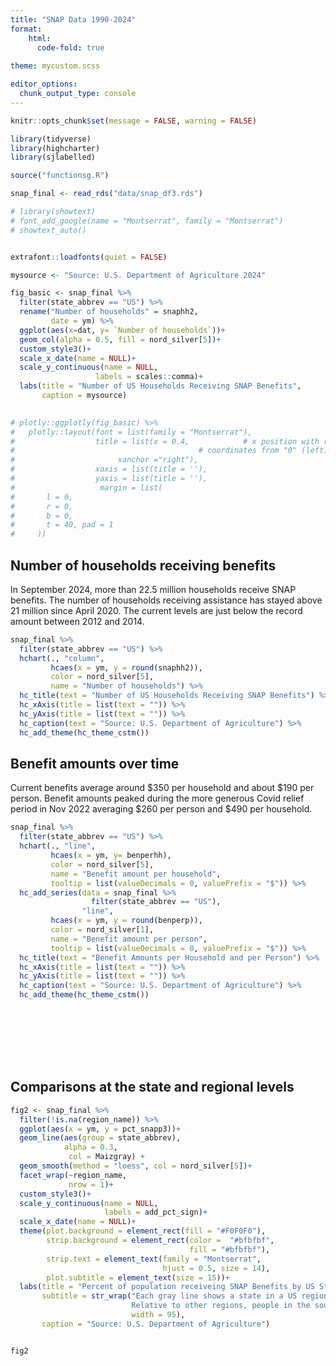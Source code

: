 ```yaml
---
title: "SNAP Data 1990-2024"
format: 
    html:
      code-fold: true 
  
theme: mycustom.scss

editor_options: 
  chunk_output_type: console
---
```


```r

knitr::opts_chunk$set(message = FALSE, warning = FALSE)

library(tidyverse)
library(highcharter)
library(sjlabelled)

source("functionsg.R")

snap_final <- read_rds("data/snap_df3.rds")

# library(showtext)
# font_add_google(name = "Montserrat", family = "Montserrat")
# showtext_auto()


extrafont::loadfonts(quiet = FALSE)

mysource <- "Source: U.S. Department of Agriculture 2024"

fig_basic <- snap_final %>% 
  filter(state_abbrev == "US") %>% 
  rename("Number of households" = snaphh2, 
         date = ym) %>% 
  ggplot(aes(x=dat, y= `Number of households`))+
  geom_col(alpha = 0.5, fill = nord_silver[5])+
  custom_style3()+
  scale_x_date(name = NULL)+
  scale_y_continuous(name = NULL, 
                   labels = scales::comma)+
  labs(title = "Number of US Households Receiving SNAP Benefits", 
       caption = mysource)

  
# plotly::ggplotly(fig_basic) %>% 
#   plotly::layout(font = list(family = "Montserrat"), 
#                  title = list(x = 0.4,            # x position with respect to `xref` in normalized 
#                                         # coordinates from "0" (left) to "1" (right).
#                       xanchor ="right"), 
#                  xaxis = list(title = ''), 
#                  yaxis = list(title = ''), 
#                   margin = list(
#       l = 0,
#       r = 0,
#       b = 0,
#       t = 40, pad = 1
#     ))

```

## Number of households receiving benefits

In September 2024, more than 22.5 million households receive SNAP benefits. The number of households receiving assistance has stayed above 21 million since April 2020. The current levels are just below the record amount between 2012 and 2014.

```r

snap_final %>% 
  filter(state_abbrev == "US") %>% 
  hchart(., "column",
         hcaes(x = ym, y = round(snaphh2)),
         color = nord_silver[5], 
         name = "Number of households") %>% 
  hc_title(text = "Number of US Households Receiving SNAP Benefits") %>% 
  hc_xAxis(title = list(text = "")) %>% 
  hc_yAxis(title = list(text = "")) %>% 
  hc_caption(text = "Source: U.S. Department of Agriculture") %>% 
  hc_add_theme(hc_theme_cstm())

```

## Benefit amounts over time

Current benefits average around \$350 per household and about \$190 per person. Benefit amounts peaked during the more generous Covid relief period in Nov 2022 averaging \$260 per person and \$490 per household.

```r


snap_final %>% 
  filter(state_abbrev == "US") %>% 
  hchart(., "line",
         hcaes(x = ym, y= benperhh), 
         color = nord_silver[5], 
         name = "Benefit amount per household", 
         tooltip = list(valueDecimals = 0, valuePrefix = "$")) %>% 
  hc_add_series(data = snap_final %>%
                  filter(state_abbrev == "US"),
                "line", 
         hcaes(x = ym, y = round(benperp)),
         color = nord_silver[1],
         name = "Benefit amount per person", 
         tooltip = list(valueDecimals = 0, valuePrefix = "$")) %>% 
  hc_title(text = "Benefit Amounts per Household and per Person") %>%
  hc_xAxis(title = list(text = "")) %>% 
  hc_yAxis(title = list(text = "")) %>% 
  hc_caption(text = "Source: U.S. Department of Agriculture") %>% 
  hc_add_theme(hc_theme_cstm())









```

## Comparisons at the state and regional levels

::: column-body-outset
```r


fig2 <- snap_final %>% 
  filter(!is.na(region_name)) %>% 
  ggplot(aes(x = ym, y = pct_snapp3))+
  geom_line(aes(group = state_abbrev),
            alpha = 0.3, 
             col = Maizgray) +
  geom_smooth(method = "loess", col = nord_silver[5])+
  facet_wrap(~region_name, 
             nrow = 1)+
  custom_style3()+
  scale_y_continuous(name = NULL, 
                     labels = add_pct_sign)+
  scale_x_date(name = NULL)+
  theme(plot.background = element_rect(fill = "#F0F0F0"), 
        strip.background = element_rect(color =  "#bfbfbf",
                                        fill = "#bfbfbf"), 
        strip.text = element_text(family = "Montserrat",
                                  hjust = 0.5, size = 14), 
        plot.subtitle = element_text(size = 15))+
  labs(title = "Percent of population receiveing SNAP Benefits by US State and Region", 
       subtitle = str_wrap("Each gray line shows a state in a US region while the blue line shows the average for each region.\n 
                           Relative to other regions, people in the south are more likely to receive SNAP benefits. Despite near record high numbers of people that receive SNAP benefits, the percentage of people that receive benefits has been on the decline since about 2014.", 
                           width = 95), 
       caption = "Source: U.S. Department of Agriculture")


fig2

```
:::
